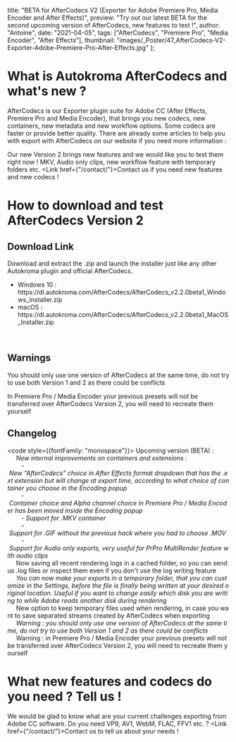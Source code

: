
  title: "BETA for AfterCodecs V2 (Exporter for Adobe Premiere Pro, Media Encoder and After Effects)",
  preview: "Try out our latest BETA for the second upcoming version of AfterCodecs, new features to test !",
  author: "Antoine",
  date: "2021-04-05",
  tags: ["AfterCodecs", "Premiere Pro", "Media Encoder", "After Effects"],
  thumbnail: "images/_Poster/47_AfterCodecs-V2-Exporter-Adobe-Premiere-Pro-After-Effects.jpg"
};




# What is Autokroma AfterCodecs and what's new ? 

AfterCodecs is our Exporter plugin suite for Adobe CC (After Effects, Premiere Pro and Media Encoder), that brings you new codecs, new containers, new metadata and new workflow options. Some codecs are faster or provide better quality. There are already some articles to help you with export with AfterCodecs on our website if you need more information : 

Our new Version 2 brings new features and we would like you to test them right now ! MKV, Audio only clips, new workflow feature with temporary folders etc. <Link href={"/contact/"}>Contact us if you need new features and new codecs !</Link>

# How to download and test AfterCodecs Version 2

## Download Link

Download and extract the .zip and launch the installer just like any other Autokroma plugin and official AfterCodecs.

<ul>
  <li>Windows 10 : <Link href={" https://dl.autokroma.com/AfterCodecs/AfterCodecs_v2.2.0beta1_Windows_Installer.zip"}>https://dl.autokroma.com/AfterCodecs/AfterCodecs_v2.2.0beta1_Windows_Installer.zip</Link></li>
  <li>macOS : <Link href={" https://dl.autokroma.com/AfterCodecs/AfterCodecs_v2.2.0beta1_MacOS_Installer.zip"}>https://dl.autokroma.com/AfterCodecs/AfterCodecs_v2.2.0beta1_MacOS_Installer.zip</Link></li>
</ul>

<br />

## Warnings

You should only use one version of AfterCodecs at the same time, do not try to use both Version 1 and 2 as there could be conflicts

In Premiere Pro / Media Encoder your previous presets will not be transferred over AfterCodecs Version 2, you will need to recreate them yourself

## Changelog

<code style={{fontFamily: "monospace"}}>
Upcoming&nbsp;version&nbsp;(BETA)&nbsp;:<br />
&nbsp;&nbsp;&nbsp;&nbsp;*&nbsp;New&nbsp;internal&nbsp;improvements&nbsp;on&nbsp;containers&nbsp;and&nbsp;extensions&nbsp;:<br />
&nbsp;&nbsp;&nbsp;&nbsp;&nbsp;&nbsp;&nbsp;&nbsp;-&nbsp;New&nbsp;"AfterCodecs"&nbsp;choice&nbsp;in&nbsp;After&nbsp;Effects&nbsp;format&nbsp;dropdown&nbsp;that&nbsp;has&nbsp;the&nbsp;.ext&nbsp;extension&nbsp;but&nbsp;will&nbsp;change&nbsp;at&nbsp;export&nbsp;time,&nbsp;according&nbsp;to&nbsp;what&nbsp;choice&nbsp;of&nbsp;container&nbsp;you&nbsp;choose&nbsp;in&nbsp;the&nbsp;Encoding&nbsp;popup<br />
&nbsp;&nbsp;&nbsp;&nbsp;&nbsp;&nbsp;&nbsp;&nbsp;-&nbsp;Container&nbsp;choice&nbsp;and&nbsp;Alpha&nbsp;channel&nbsp;choice&nbsp;in&nbsp;Premiere&nbsp;Pro&nbsp;/&nbsp;Media&nbsp;Encoder&nbsp;has&nbsp;been&nbsp;moved&nbsp;inside&nbsp;the&nbsp;Encoding&nbsp;popup<br />
&nbsp;&nbsp;&nbsp;&nbsp;&nbsp;&nbsp;&nbsp;&nbsp;-&nbsp;Support&nbsp;for&nbsp;.MKV&nbsp;container<br />
&nbsp;&nbsp;&nbsp;&nbsp;&nbsp;&nbsp;&nbsp;&nbsp;-&nbsp;Support&nbsp;for&nbsp;.GIF&nbsp;without&nbsp;the&nbsp;previous&nbsp;hack&nbsp;where&nbsp;you&nbsp;had&nbsp;to&nbsp;choose&nbsp;.MOV<br />
&nbsp;&nbsp;&nbsp;&nbsp;&nbsp;&nbsp;&nbsp;&nbsp;-&nbsp;Support&nbsp;for&nbsp;Audio&nbsp;only&nbsp;exports,&nbsp;very&nbsp;useful&nbsp;for&nbsp;PrPro&nbsp;MultiRender&nbsp;feature&nbsp;with&nbsp;audio&nbsp;clips<br />
&nbsp;&nbsp;&nbsp;&nbsp;*&nbsp;Now&nbsp;saving&nbsp;all&nbsp;recent&nbsp;rendering&nbsp;logs&nbsp;in&nbsp;a&nbsp;cached&nbsp;folder,&nbsp;so&nbsp;you&nbsp;can&nbsp;send&nbsp;us&nbsp;.log&nbsp;files&nbsp;or&nbsp;inspect&nbsp;them&nbsp;even&nbsp;if&nbsp;you&nbsp;don't&nbsp;use&nbsp;the&nbsp;log&nbsp;writing&nbsp;feature<br />
&nbsp;&nbsp;&nbsp;&nbsp;*&nbsp;You&nbsp;can&nbsp;now&nbsp;make&nbsp;your&nbsp;exports&nbsp;in&nbsp;a&nbsp;temporary&nbsp;folder,&nbsp;that&nbsp;you&nbsp;can&nbsp;customize&nbsp;in&nbsp;the&nbsp;Settings,&nbsp;before&nbsp;the&nbsp;file&nbsp;is&nbsp;finally&nbsp;being&nbsp;written&nbsp;at&nbsp;your&nbsp;desired&nbsp;original&nbsp;location.&nbsp;Useful&nbsp;if&nbsp;you&nbsp;want&nbsp;to&nbsp;change&nbsp;easily&nbsp;which&nbsp;disk&nbsp;you&nbsp;are&nbsp;writing&nbsp;to&nbsp;while&nbsp;Adobe&nbsp;reads&nbsp;another&nbsp;disk&nbsp;during&nbsp;rendering<br />
&nbsp;&nbsp;&nbsp;&nbsp;*&nbsp;New&nbsp;option&nbsp;to&nbsp;keep&nbsp;temporary&nbsp;files&nbsp;used&nbsp;when&nbsp;rendering,&nbsp;in&nbsp;case&nbsp;you&nbsp;want&nbsp;to&nbsp;save&nbsp;separated&nbsp;streams&nbsp;created&nbsp;by&nbsp;AfterCodecs&nbsp;when&nbsp;exporting<br />
&nbsp;&nbsp;&nbsp;&nbsp;*&nbsp;Warning&nbsp;:&nbsp;you&nbsp;should&nbsp;only&nbsp;use&nbsp;one&nbsp;version&nbsp;of&nbsp;AfterCodecs&nbsp;at&nbsp;the&nbsp;same&nbsp;time,&nbsp;do&nbsp;not&nbsp;try&nbsp;to&nbsp;use&nbsp;both&nbsp;Version&nbsp;1&nbsp;and&nbsp;2&nbsp;as&nbsp;there&nbsp;could&nbsp;be&nbsp;conflicts<br />
&nbsp;&nbsp;&nbsp;&nbsp;*&nbsp;Warning&nbsp;:&nbsp;in&nbsp;Premiere&nbsp;Pro&nbsp;/&nbsp;Media&nbsp;Encoder&nbsp;your&nbsp;previous&nbsp;presets&nbsp;will&nbsp;not&nbsp;be&nbsp;transferred&nbsp;over&nbsp;AfterCodecs&nbsp;Version&nbsp;2,&nbsp;you&nbsp;will&nbsp;need&nbsp;to&nbsp;recreate&nbsp;them&nbsp;yourself
</code>


# What new features and codecs do you need ? Tell us !

We would be glad to know what are your current challenges exporting from Adobe CC software. Do you need VP9, AV1, WebM, FLAC, FFV1 etc. ? <Link href={"/contact/"}>Contact us to tell us about your needs !</Link>

